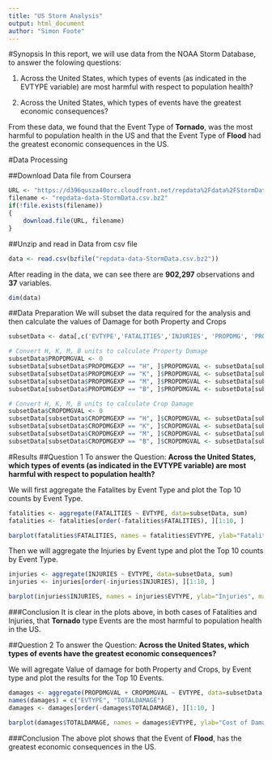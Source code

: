 ```yaml
---
title: "US Storm Analysis"
output: html_document
author: "Simon Foote"
---
```


#Synopsis
In this report, we will use data from the NOAA Storm Database, to answer the folowing questions:

1. Across the United States, which types of events (as indicated in the EVTYPE variable) are most harmful with respect to population health?

2. Across the United States, which types of events have the greatest economic consequences?

From these data, we found that the Event Type of **Tornado**, was the most harmful to population health in the US and that the Event Type of **Flood** had the greatest economic consequences in the US.

#Data Processing

##Download Data file from Coursera
```r
URL <- "https://d396qusza40orc.cloudfront.net/repdata%2Fdata%2FStormData.csv.bz2"
filename <- "repdata-data-StormData.csv.bz2"
if(!file.exists(filename))
{
    download.file(URL, filename)
}
```

##Unzip and read in Data from csv file
```r
data <- read.csv(bzfile("repdata-data-StormData.csv.bz2"))
```
After reading in the data, we can see there are **902,297** observations and **37** variables.
```r
dim(data)
```

##Data Preparation
We will subset the data required for the analysis and then calculate the values of Damage for both Property and Crops
```r
subsetData <- data[,c('EVTYPE','FATALITIES','INJURIES', 'PROPDMG', 'PROPDMGEXP', 'CROPDMG', 'CROPDMGEXP')]

# Convert H, K, M, B units to calculate Property Damage 
subsetData$PROPDMGVAL <- 0
subsetData[subsetData$PROPDMGEXP == "H", ]$PROPDMGVAL <- subsetData[subsetData$PROPDMGEXP == "H", ]$PROPDMG * 10^2
subsetData[subsetData$PROPDMGEXP == "K", ]$PROPDMGVAL <- subsetData[subsetData$PROPDMGEXP == "K", ]$PROPDMG * 10^3
subsetData[subsetData$PROPDMGEXP == "M", ]$PROPDMGVAL <- subsetData[subsetData$PROPDMGEXP == "M", ]$PROPDMG * 10^6
subsetData[subsetData$PROPDMGEXP == "B", ]$PROPDMGVAL <- subsetData[subsetData$PROPDMGEXP == "B", ]$PROPDMG * 10^9

# Convert H, K, M, B units to calculate Crop Damage
subsetData$CROPDMGVAL <- 0
subsetData[subsetData$CROPDMGEXP == "H", ]$CROPDMGVAL <- subsetData[subsetData$CROPDMGEXP == "H", ]$CROPDMG * 10^2
subsetData[subsetData$CROPDMGEXP == "K", ]$CROPDMGVAL <- subsetData[subsetData$CROPDMGEXP == "K", ]$CROPDMG * 10^3
subsetData[subsetData$CROPDMGEXP == "M", ]$CROPDMGVAL <- subsetData[subsetData$CROPDMGEXP == "M", ]$CROPDMG * 10^6
subsetData[subsetData$CROPDMGEXP == "B", ]$CROPDMGVAL <- subsetData[subsetData$CROPDMGEXP == "B", ]$CROPDMG * 10^9
```

#Results
##Question 1
To answer the Question:
**Across the United States, which types of events (as indicated in the EVTYPE variable) are most harmful with respect to population health?**

We will first aggregate the Fatalites by Event Type and plot the Top 10 counts by Event Type.

```r
fatalities <- aggregate(FATALITIES ~ EVTYPE, data=subsetData, sum)
fatalities <- fatalities[order(-fatalities$FATALITIES), ][1:10, ]

barplot(fatalities$FATALITIES, names = fatalities$EVTYPE, ylab="Fatalities", main="Total No. of Fatalities by Top 10 Event Types", las=2, cex.axis=0.5, cex.names=0.5)
```

Then we will aggregate the Injuries by Event type and plot the Top 10 counts by Event Type.

```r
injuries <- aggregate(INJURIES ~ EVTYPE, data=subsetData, sum)
injuries <- injuries[order(-injuries$INJURIES), ][1:10, ]

barplot(injuries$INJURIES, names = injuries$EVTYPE, ylab="Injuries", main="Total No. of Injuries by Top 10 Event Types", las=2, cex.axis=0.5, cex.names=0.5)
```

###Conclusion
It is clear in the plots above, in both cases of Fatalities and Injuries, that **Tornado** type Events are the most harmful to population health in the US.

##Question 2
To answer the Question:
**Across the United States, which types of events have the greatest economic consequences?**

We will agregate Value of damage for both Property and Crops, by Event type and plot the results for the Top 10 Events.

```r
damages <- aggregate(PROPDMGVAL + CROPDMGVAL ~ EVTYPE, data=subsetData, sum)
names(damages) = c("EVTYPE", "TOTALDAMAGE")
damages <- damages[order(-damages$TOTALDAMAGE), ][1:10, ]

barplot(damages$TOTALDAMAGE, names = damages$EVTYPE, ylab="Cost of Damage", main="Total Cost of Damage by Top 10 Event Types", las=2, cex.axis=0.5, cex.names=0.5)
```

###Conclusion
The above plot shows that the Event of **Flood**, has the greatest economic consequences in the US.